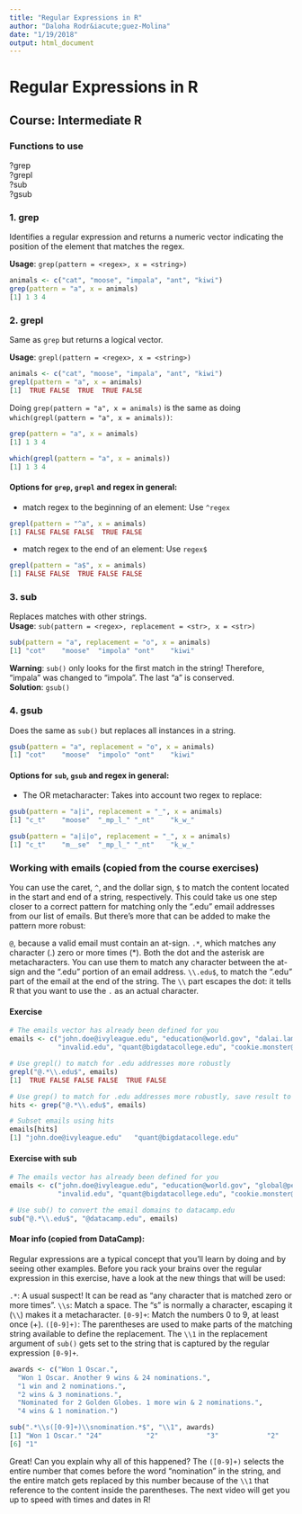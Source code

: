 ```yaml
---
title: "Regular Expressions in R"
author: "Daloha Rodr&iacute;guez-Molina"
date: "1/19/2018"
output: html_document
---
```


# Regular Expressions in R
## Course: Intermediate R

### Functions to use
?grep     
?grepl     
?sub     
?gsub     

### 1. grep
Identifies a regular expression and returns a numeric vector indicating the position of the element that matches the regex.

**Usage**: `grep(pattern = <regex>, x = <string>)`
```r
animals <- c("cat", "moose", "impala", "ant", "kiwi")
grep(pattern = "a", x = animals)
[1] 1 3 4
```

### 2. grepl
Same as `grep` but returns a logical vector.

**Usage**: `grepl(pattern = <regex>, x = <string>)`
```r
animals <- c("cat", "moose", "impala", "ant", "kiwi")
grepl(pattern = "a", x = animals)
[1]  TRUE FALSE  TRUE  TRUE FALSE
```

Doing `grep(pattern = "a", x = animals)` is the same as doing `which(grepl(pattern = "a", x = animals))`:
```r
grep(pattern = "a", x = animals)
[1] 1 3 4

which(grepl(pattern = "a", x = animals))
[1] 1 3 4
```
#### Options for `grep`, `grepl` and regex in general:
* match regex to the beginning of an element: Use `^regex`
```r
grepl(pattern = "^a", x = animals)
[1] FALSE FALSE FALSE  TRUE FALSE
```
* match regex to the end of an element: Use `regex$`
```r
grepl(pattern = "a$", x = animals)
[1] FALSE FALSE  TRUE FALSE FALSE
```

### 3. sub
Replaces matches with other strings.     
**Usage**: `sub(pattern = <regex>, replacement = <str>, x = <str>)`
```r
sub(pattern = "a", replacement = "o", x = animals)
[1] "cot"    "moose"  "impola" "ont"    "kiwi" 
```
**Warning**: `sub()` only looks for the first match in the string! Therefore, "impala" was changed to "impola". The last "a" is conserved.     
**Solution**: `gsub()`

### 4. gsub
Does the same as `sub()` but replaces all instances in a string.
```r
gsub(pattern = "a", replacement = "o", x = animals)
[1] "cot"    "moose"  "impolo" "ont"    "kiwi"  
```
#### Options for `sub`, `gsub` and regex in general:
* The OR metacharacter: Takes into account two regex to replace:
```r
gsub(pattern = "a|i", replacement = "_", x = animals)
[1] "c_t"    "moose"  "_mp_l_" "_nt"    "k_w_" 

gsub(pattern = "a|i|o", replacement = "_", x = animals)
[1] "c_t"    "m__se"  "_mp_l_" "_nt"    "k_w_" 
```

### Working with emails (copied from the course exercises)
You can use the caret, `^`, and the dollar sign, `$` to match the content located in the start and end of a string, respectively. This could take us one step closer to a correct pattern for matching only the ".edu" email addresses from our list of emails. But there's more that can be added to make the pattern more robust:

`@`, because a valid email must contain an at-sign.
`.*`, which matches any character (.) zero or more times (*). Both the dot and the asterisk are metacharacters. You can use them to match any character between the at-sign and the ".edu" portion of an email address.
`\\.edu$`, to match the ".edu" part of the email at the end of the string. The `\\` part escapes the dot: it tells R that you want to use the `.` as an actual character.

#### Exercise
```r
# The emails vector has already been defined for you
emails <- c("john.doe@ivyleague.edu", "education@world.gov", "dalai.lama@peace.org",
            "invalid.edu", "quant@bigdatacollege.edu", "cookie.monster@sesame.tv")

# Use grepl() to match for .edu addresses more robustly
grepl("@.*\\.edu$", emails)
[1]  TRUE FALSE FALSE FALSE  TRUE FALSE

# Use grep() to match for .edu addresses more robustly, save result to hits
hits <- grep("@.*\\.edu$", emails)

# Subset emails using hits
emails[hits]
[1] "john.doe@ivyleague.edu"   "quant@bigdatacollege.edu"
```

#### Exercise with sub
```r
# The emails vector has already been defined for you
emails <- c("john.doe@ivyleague.edu", "education@world.gov", "global@peace.org",
            "invalid.edu", "quant@bigdatacollege.edu", "cookie.monster@sesame.tv")

# Use sub() to convert the email domains to datacamp.edu
sub("@.*\\.edu$", "@datacamp.edu", emails)
```

#### Moar info (copied from DataCamp):
Regular expressions are a typical concept that you'll learn by doing and by seeing other examples. Before you rack your brains over the regular expression in this exercise, have a look at the new things that will be used:

`.*`: A usual suspect! It can be read as "any character that is matched zero or more times".
`\\s`: Match a space. The "s" is normally a character, escaping it (`\\`) makes it a metacharacter.
`[0-9]+`: Match the numbers 0 to 9, at least once (+).
`([0-9]+)`: The parentheses are used to make parts of the matching string available to define the replacement. The `\\1` in the replacement argument of `sub()` gets set to the string that is captured by the regular expression `[0-9]+`.

```r
awards <- c("Won 1 Oscar.",
  "Won 1 Oscar. Another 9 wins & 24 nominations.",
  "1 win and 2 nominations.",
  "2 wins & 3 nominations.",
  "Nominated for 2 Golden Globes. 1 more win & 2 nominations.",
  "4 wins & 1 nomination.")

sub(".*\\s([0-9]+)\\snomination.*$", "\\1", awards)
[1] "Won 1 Oscar." "24"           "2"            "3"            "2"           
[6] "1"  
```

Great! Can you explain why all of this happened? The `([0-9]+)` selects the entire number that comes before the word “nomination” in the string, and the entire match gets replaced by this number because of the `\\1` that reference to the content inside the parentheses. The next video will get you up to speed with times and dates in R!











